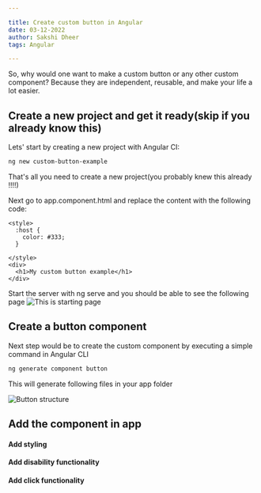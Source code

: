 ```yaml
---

title: Create custom button in Angular
date: 03-12-2022
author: Sakshi Dheer
tags: Angular

---
```


So, why would one want to make a custom button or any other custom component? Because they are independent, reusable, and make your life a lot easier.

## Create a new project and get it ready(skip if you already know this)

Lets' start by creating a new project with Angular CI:

```bash
ng new custom-button-example
```
That's all you need to create a new project(you probably knew this already !!!!)

Next go to app.component.html and replace the content with the following code: 

```JS
<style>
  :host {
    color: #333;
  }

</style>
<div>
  <h1>My custom button example</h1>
</div>
```

Start the server with ng serve and you should be able to see the following page
![This is starting page](./images/Add_Custom_button_in_Angular/base_page.png)

## Create a button component

Next step would be to create the custom component by executing a simple command in Angular CLI

```bash
ng generate component button
```
This will generate following files in your app folder

![Button structure](./images/Add_Custom_button_in_Angular/button_structure.png)
## Add the component in app

#### Add styling


#### Add disability functionality

#### Add click functionality